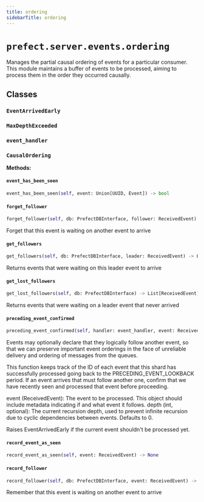 ```yaml
---
title: ordering
sidebarTitle: ordering
---
```


# `prefect.server.events.ordering`



Manages the partial causal ordering of events for a particular consumer.  This module
maintains a buffer of events to be processed, aiming to process them in the order they
occurred causally.


## Classes

### `EventArrivedEarly` <sup><a href="https://github.com/PrefectHQ/prefect/blob/main/src/prefect/server/events/ordering.py#L46" target="_blank"><Icon icon="github" style="width: 14px; height: 14px;" /></a></sup>

### `MaxDepthExceeded` <sup><a href="https://github.com/PrefectHQ/prefect/blob/main/src/prefect/server/events/ordering.py#L51" target="_blank"><Icon icon="github" style="width: 14px; height: 14px;" /></a></sup>

### `event_handler` <sup><a href="https://github.com/PrefectHQ/prefect/blob/main/src/prefect/server/events/ordering.py#L56" target="_blank"><Icon icon="github" style="width: 14px; height: 14px;" /></a></sup>

### `CausalOrdering` <sup><a href="https://github.com/PrefectHQ/prefect/blob/main/src/prefect/server/events/ordering.py#L62" target="_blank"><Icon icon="github" style="width: 14px; height: 14px;" /></a></sup>

**Methods:**

#### `event_has_been_seen` <sup><a href="https://github.com/PrefectHQ/prefect/blob/main/src/prefect/server/events/ordering.py#L72" target="_blank"><Icon icon="github" style="width: 14px; height: 14px;" /></a></sup>

```python
event_has_been_seen(self, event: Union[UUID, Event]) -> bool
```

#### `forget_follower` <sup><a href="https://github.com/PrefectHQ/prefect/blob/main/src/prefect/server/events/ordering.py#L98" target="_blank"><Icon icon="github" style="width: 14px; height: 14px;" /></a></sup>

```python
forget_follower(self, db: PrefectDBInterface, follower: ReceivedEvent) -> None
```

Forget that this event is waiting on another event to arrive


#### `get_followers` <sup><a href="https://github.com/PrefectHQ/prefect/blob/main/src/prefect/server/events/ordering.py#L113" target="_blank"><Icon icon="github" style="width: 14px; height: 14px;" /></a></sup>

```python
get_followers(self, db: PrefectDBInterface, leader: ReceivedEvent) -> List[ReceivedEvent]
```

Returns events that were waiting on this leader event to arrive


#### `get_lost_followers` <sup><a href="https://github.com/PrefectHQ/prefect/blob/main/src/prefect/server/events/ordering.py#L127" target="_blank"><Icon icon="github" style="width: 14px; height: 14px;" /></a></sup>

```python
get_lost_followers(self, db: PrefectDBInterface) -> List[ReceivedEvent]
```

Returns events that were waiting on a leader event that never arrived


#### `preceding_event_confirmed` <sup><a href="https://github.com/PrefectHQ/prefect/blob/main/src/prefect/server/events/ordering.py#L151" target="_blank"><Icon icon="github" style="width: 14px; height: 14px;" /></a></sup>

```python
preceding_event_confirmed(self, handler: event_handler, event: ReceivedEvent, depth: int = 0)
```

Events may optionally declare that they logically follow another event, so that
we can preserve important event orderings in the face of unreliable delivery and
ordering of messages from the queues.

This function keeps track of the ID of each event that this shard has successfully
processed going back to the PRECEDING_EVENT_LOOKBACK period.  If an event arrives
that must follow another one, confirm that we have recently seen and processed that
event before proceeding.

event (ReceivedEvent): The event to be processed. This object should include metadata indicating
    if and what event it follows.
depth (int, optional): The current recursion depth, used to prevent infinite recursion due to
    cyclic dependencies between events. Defaults to 0.


Raises EventArrivedEarly if the current event shouldn't be processed yet.


#### `record_event_as_seen` <sup><a href="https://github.com/PrefectHQ/prefect/blob/main/src/prefect/server/events/ordering.py#L76" target="_blank"><Icon icon="github" style="width: 14px; height: 14px;" /></a></sup>

```python
record_event_as_seen(self, event: ReceivedEvent) -> None
```

#### `record_follower` <sup><a href="https://github.com/PrefectHQ/prefect/blob/main/src/prefect/server/events/ordering.py#L80" target="_blank"><Icon icon="github" style="width: 14px; height: 14px;" /></a></sup>

```python
record_follower(self, db: PrefectDBInterface, event: ReceivedEvent) -> None
```

Remember that this event is waiting on another event to arrive


